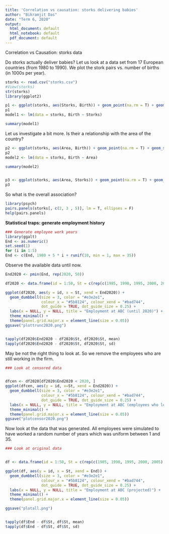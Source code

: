 ```yaml
---
title: 'Correlation vs causation: storks delivering babies'
author: "Bikramjit Das"
date: "Term 6, 2020"
output:
  html_document: default
  html_notebook: default
  pdf_document: default
---
```

Correlation vs Causation: storks data


Do storks actually deliver babies? Let us look at a data set from 17 European countries (from 1980 to 1990). We plot the stork pairs vs. number of births (in 1000s per year).
```r
storks <- read.csv("storks.csv")
#View(storks)
str(storks)
library(ggplot2)

p1 <- ggplot(storks, aes(Storks, Birth)) + geom_point(na.rm = T) + geom_smooth(method = "lm", se = F, na.rm = T, fullrange = T)
p1
model1 <- lm(data = storks, Birth ~ Storks)

summary(model1)
```

Let us investigate a bit more. Is their a relationship with the area of the country?

```r
p2 <- ggplot(storks, aes(Area, Birth)) + geom_point(na.rm = T) + geom_smooth(method = "lm", se = F, na.rm = T, fullrange = T)
p2
model2 <- lm(data = storks, Birth ~ Area)

summary(model2)


p3 <- ggplot(storks, aes(Area, Storks)) + geom_point(na.rm = T) + geom_smooth(method = "lm", se = F, na.rm = T, fullrange = T)
p3
```

So what is the overall association?

```r
library(psych)
pairs.panels(storks[, c(2, 3 , 5)], lm = T, ellipses = F)
help(pairs.panels)
```





**Statistical traps: generate employment history**


```r

### Generate employee work years
library(ggalt)
End <- as.numeric()
set.seed(1)
for (i in 1:5)
End <- c(End, 1980 + 5 * i + runif(10, min = 1, max = 35))
```

Observe the available data until now.


```r

End2020 <- pmin(End, rep(2020, 50))

df2020 <- data.frame(id = 1:50, St = c(rep(c(1985, 1990, 1995, 2000, 2005), each = 10)), End2020)

ggplot(df2020, aes(y = id, x = St, xend = End2020)) +
  geom_dumbbell(size = 3, color = "#e3e2e1",
                colour_x = "#5b8124", colour_xend = "#bad744",
                dot_guide = TRUE, dot_guide_size = 0.25) +
  labs(x = NULL, y = NULL, title = "Employment at ABC (until 2020)") +
  theme_minimal() +
  theme(panel.grid.major.x = element_line(size = 0.05)) 
ggsave("plottrunc2020.png")


tapply(df2020$End2020 - df2020$St, df2020$St, mean)
tapply(df2020$End2020 - df2020$St, df2020$St, sd)
```

May be not the right thing to look at. So we remove the employees who are still working in the firm.


```r
### Look at censored data


dfcen <- df2020[df2020$End2020 < 2020, ]
ggplot(dfcen, aes(y = id, x=St, xend = End2020)) +
  geom_dumbbell(size = 3, color = "#e3e2e1",
                colour_x = "#5b8124", colour_xend = "#bad744",
                dot_guide = TRUE, dot_guide_size = 0.25) +
  labs(x = NULL, y = NULL, title = "Employment at ABC (employees who left)") +  
  theme_minimal() +
  theme(panel.grid.major.x = element_line(size = 0.05))
ggsave("plotcensor2020.png")
```


Now look at the data that was generated. All employees were simulated to have worked a random number of years which was uniform between 1 and 35.

```r
### Look at original data


df <- data.frame(id = 1:50, St = c(rep(c(1985, 1990, 1995, 2000, 2005), each = 10)), End)

ggplot(df, aes(y = id, x = St, xend = End)) +
  geom_dumbbell(size = 3, color = "#e3e2e1",
                colour_x = "#5b8124", colour_xend = "#bad744",
                dot_guide = TRUE, dot_guide_size = 0.25) +
  labs(x = NULL, y = NULL, title = "Employment at ABC (projected)") +
  theme_minimal() +
  theme(panel.grid.major.x = element_line(size = 0.05)) 

ggsave("plotall.png")


tapply(df$End - df$St, df$St, mean)
tapply(df$End - df$St, df$St, sd)
```

